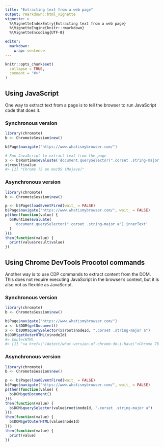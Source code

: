 ```yaml
---
title: "Extracting text from a web page"
output: rmarkdown::html_vignette
vignette: >
  %\VignetteIndexEntry{Extracting text from a web page}
  %\VignetteEngine{knitr::rmarkdown}
  %\VignetteEncoding{UTF-8}

editor:
  markdown:
    wrap: sentence
---
```


```r
knitr::opts_chunk$set(
  collapse = TRUE,
  comment = "#>"
)
```

## Using JavaScript

One way to extract text from a page is to tell the browser to run JavaScript code that does it.

### Synchronous version

``` r
library(chromote)
b <- ChromoteSession$new()

b$Page$navigate("https://www.whatismybrowser.com/")

# Run JavaScript to extract text from the page
x <- b$Runtime$evaluate('document.querySelector(".corset .string-major a").innerText')
x$result$value
#> [1] "Chrome 75 on macOS (Mojave)"
```

### Asynchronous version

``` r
library(chromote)
b <- ChromoteSession$new()

p <- b$Page$loadEventFired(wait_ = FALSE)
b$Page$navigate("https://www.whatismybrowser.com/", wait_ = FALSE)
p$then(function(value) {
  b$Runtime$evaluate(
    'document.querySelector(".corset .string-major a").innerText'
  )
})$
then(function(value) {
  print(value$result$value)
})
```

## Using Chrome DevTools Procotol commands

Another way is to use CDP commands to extract content from the DOM.
This does not require executing JavaScript in the browser's context, but it is also not as flexible as JavaScript.

### Synchronous version

``` r
library(chromote)
b <- ChromoteSession$new()

b$Page$navigate("https://www.whatismybrowser.com/")
x <- b$DOM$getDocument()
x <- b$DOM$querySelector(x$root$nodeId, ".corset .string-major a")
b$DOM$getOuterHTML(x$nodeId)
#> $outerHTML
#> [1] "<a href=\"/detect/what-version-of-chrome-do-i-have\">Chrome 75 on macOS (Mojave)</a>"
```

### Asynchronous version

``` r
library(chromote)
b <- ChromoteSession$new()

p <- b$Page$loadEventFired(wait_ = FALSE)
b$Page$navigate("https://www.whatismybrowser.com/", wait_ = FALSE)
p$then(function(value) {
  b$DOM$getDocument()
})$
then(function(value) {
  b$DOM$querySelector(value$root$nodeId, ".corset .string-major a")
})$
then(function(value) {
  b$DOM$getOuterHTML(value$nodeId)
})$
then(function(value) {
  print(value)
})
```
